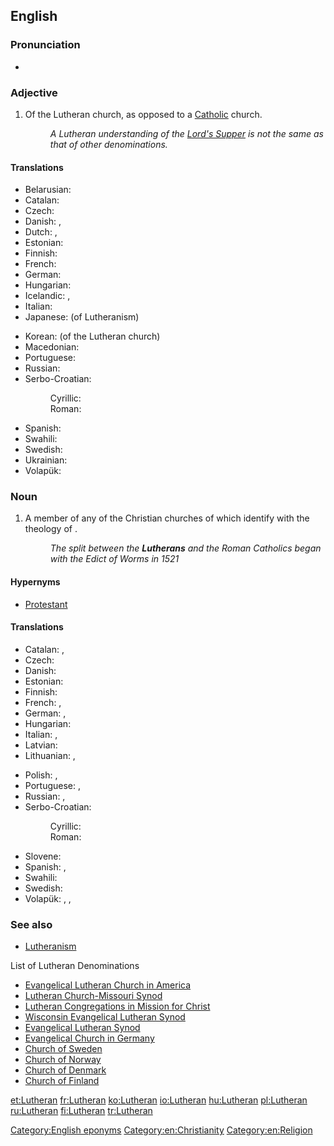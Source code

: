 ==English==

===Pronunciation===
* {{audio|en-us-Lutheran.ogg|Audio (US)}}

===Adjective===
{{en-adj}}

# Of the Lutheran church, as opposed to a [[Catholic]] church.
#: ''A Lutheran understanding of the [[Lord's Supper]] is not the same as that of other denominations.''

====Translations====
{{trans-top|related to the Lutheran church}}
* Belarusian: {{t-|be|лютэранскі|sc=Cyrl}}
* Catalan: {{t-|ca|luterà}}
* Czech: {{t-|cs|luteránský}}
* Danish: {{t-|da|lutheransk}}, {{t-|da|luthersk}}
* Dutch: {{t-|nl|lutheraans}}, {{t-|nl|luthers}}
* Estonian: {{t+|et|luterlik}}
* Finnish: {{t+|fi|luterilainen}}
* French: {{t+|fr|luthérien}}
* German: {{t-|de|lutherisch}}
* Hungarian: {{t+|hu|lutheránus}}
* Icelandic: {{t-|is|lúterskur}}, {{t-|is|lútherskur}}
* Italian: {{t+|it|luterano}}
* Japanese: {{t-|ja|ルター派|alt=ルター派の|tr=rutaaha-no}} (of Lutheranism)
{{trans-mid}}
* Korean: {{t-|ko|루터교회|alt=루터교회의|tr=rutokyohoi-ui|sc=Hang}} (of the Lutheran church)
* Macedonian: {{t-|mk|лутерански|tr=luteranski|sc=Cyrl}}
* Portuguese: {{t+|pt|luterano}}
* Russian: {{t+|ru|лютеранский|tr=ljuteranskij|sc=Cyrl}}
* Serbo-Croatian:
*: Cyrillic: {{t-|sh|лутерански|alt=лутѐра̄нскӣ|sc=Cyrl}}
*: Roman: {{t-|sh|luteranski|alt=lutèrānskī}}
* Spanish: {{t+|es|luterano}}
* Swahili: {{t-|sw|Kilutheri}}
* Swedish: {{t-|sv|luthersk}}
* Ukrainian: {{t+|uk|лютеранський|m|tr=ljuterans'kyj|sc=Cyrl}}
* Volapük: {{t-|vo|luterik}}
{{trans-bottom}}

===Noun===
{{en-noun}}

# A member of any of the Christian churches of which identify with the theology of {{w|Martin Luther}}.
#: ''The split between the '''Lutherans''' and the Roman Catholics began with the Edict of Worms in 1521''

====Hypernyms====
* [[Protestant]]

====Translations====
{{trans-top|A member of a Lutheran church}}
* Catalan: {{t-|ca|luterà|m}}, {{t-|ca|luterana|f}}
* Czech: {{t-|cs|luterán|m}}
* Danish: {{t-|da|lutheraner|c}}
* Estonian: {{t-|et|luterlane}}
* Finnish: {{t+|fi|luterilainen}}
* French: {{t+|fr|luthérien|m}}, {{t+|fr|luthérienne|f}}
* German: {{t-|de|Lutheraner|m}}, {{t-|de|Lutheranerin|f}}
* Hungarian: {{t+|hu|lutheránus}}
* Italian: {{t+|it|luterano|m}}, {{t+|it|luterana|f}}
* Latvian: {{t-|lv|luterānis|m}}
* Lithuanian: {{t+|lt|liuteronas|m}}, {{t+|lt|liuteronė|f}}
{{trans-mid}}
* Polish: {{t+|pl|luteranin|m}}, {{t+|pl|luteranka|f}}
* Portuguese: {{t+|pt|luterano|m}}, {{t-|pt|luterana|f}}
* Russian: {{t+|ru|лютеранин|m|sc=Cyrl|tr=ljuteránin}}, {{t+|ru|лютеранка|f|sc=Cyrl|tr=ljuteránka}}
* Serbo-Croatian:
*: Cyrillic: {{t-|sh|лутеран|m|alt=лутѐра̄н|sc=Cyrl}}
*: Roman: {{t-|sh|luteran|m|alt=lutèrān}}
* Slovene: {{t|sl|luteranec}}
* Spanish: {{t+|es|luterano|m}}, {{t-|es|luterana|f}}
* Swahili: {{t-|sw|Mlutheri}}
* Swedish: {{t+|sv|lutheran}}
* Volapük: {{qualifier|male or female}} {{t-|vo|luteran}}, {{qualifier|male}} {{t-|vo|hiluteran}}, {{qualifier|female}} {{t-|vo|jiluteran}}
{{trans-bottom}}

===See also===
* [[Lutheranism]]
;List of Lutheran Denominations
* [http://en.wikipedia.org/wiki/Evangelical_Lutheran_Church_in_America Evangelical Lutheran Church in America]
* [http://en.wikipedia.org/wiki/Lutheran_Church-Missouri_Synod Lutheran Church-Missouri Synod]
* [[w:Lutheran Congregations in Mission for Christ|Lutheran Congregations in Mission for Christ]]
* [http://en.wikipedia.org/wiki/Wisconsin_Evangelical_Lutheran_Synod Wisconsin Evangelical Lutheran Synod]
* [http://en.wikipedia.org/wiki/Evangelical_Lutheran_Synod Evangelical Lutheran Synod]
* [http://en.wikipedia.org/wiki/Evangelical_Church_in_Germany Evangelical Church in Germany]
* [http://en.wikipedia.org/wiki/Church_of_Sweden Church of Sweden]
* [http://en.wikipedia.org/wiki/Church_of_Norway Church of Norway]
* [http://en.wikipedia.org/wiki/Church_of_Denmark Church of Denmark]
* [http://en.wikipedia.org/wiki/Church_of_Finland Church of Finland]

[[Category:English eponyms]]
[[Category:en:Christianity]]
[[Category:en:Religion]]

[[et:Lutheran]]
[[fr:Lutheran]]
[[ko:Lutheran]]
[[io:Lutheran]]
[[hu:Lutheran]]
[[pl:Lutheran]]
[[ru:Lutheran]]
[[fi:Lutheran]]
[[tr:Lutheran]]